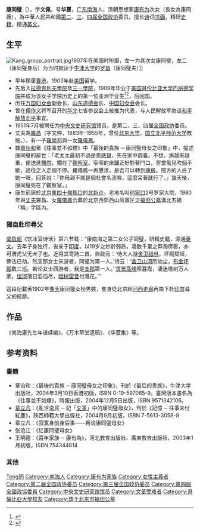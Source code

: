 {{Infobox person
|birth_date=1883年2月
|death_date={{death date and age|1969|8|17|1883|2|1|df=y}}
|death_place={{CHN-1949}}[[北京市|北京市]]
|image = KangTongbi1908.png
|caption=在美留学期间的康同璧
|parents=[[康有為|康有為]]<br>[[張雲珠|張雲珠]]
|spouse=罗昌
|children=罗荣邦<br>罗仪凤
|alma_mater={{flagicon|USA|1896}} [[哥伦比亚大学|哥伦比亚大学]][[巴纳德学院|巴纳德学院]]
|occupation=[[万国妇女会|万国妇女会]]副会长<br />[[山东|山东]][[道德会|道德会]]长<br />[[中国妇女会|中国妇女会]]会长<br />[[中央文史研究馆|中央文史研究馆]]馆员（1951年7月）<br />第二、三、四届[[全国政协|全国政协]]委员<br />[[北京大学|北京大学]]教授<br />[[国立北平师范大学|国立北平师范大学]]教授
}}

'''康同璧'''（{{bd|1887年|2月|1969年|8月17日}}），字'''文佩'''，号'''华蔓'''，[[广东|广东]][[南海|南海]]人，清朝思想家[[康有为|康有为]]次女（長女為康同薇），為中華人民共和國[[中国人民政治协商会议第二届全国委员会委员名单|第二]]、[[中国人民政治协商会议第三届全国委员会委员名单|三]]、[[中国人民政治协商会议第四届全国委员会委员名单|四届]][[全国政协|全国政协]]委员。擅长[[诗|诗]]词[[书|书]][[画|画]]，精研[[史籍|史籍]]，精通[[英文|英文]]。

== 生平 ==

[[File:Kang_group_portrait.jpg|thumb]]1907年在美国时所摄，左一为其次女康同璧，左二（康同璧身后）为当时就读于[[牛津大学|牛津大学]]的[[罗昌|罗昌]]（康同璧夫）]]

*早年移居[[香港|香港]]，1903年赴[[美国|美国]]留学。
*先后入[[拉德克利夫學院|拉德克利夫學院]]及[[三一學院_(康涅狄格州)|三一學院]]，1909年毕业于[[美国|美国]][[哥伦比亚大学|哥伦比亚大学]][[巴纳德学院|巴纳德学院]]并成为该女子学院历史上的第一位亚洲毕业生<ref>{{Cite web|url=https://barnard.edu/headlines/life-and-legacy-kang-tongbi|title=Life and Legacy of Kang Tongbi|website=巴纳德学院|access-date=2021-07-09|archive-date=2021-07-12|archive-url=https://web.archive.org/web/20210712021539/https://barnard.edu/headlines/life-and-legacy-kang-tongbi|dead-url=no}}</ref><ref>{{cite web|url=http://news.sciencenet.cn/htmlnews/2009/4/218778.html|title=美国哥伦比亚大学巴纳德学院举办康同璧研讨会|publisher=科学网|date=2009-04-29|access-date=2021-07-09|archive-date=2016-03-04|archive-url=https://web.archive.org/web/20160304211533/http://news.sciencenet.cn/htmlnews//2009/4/218778.html|dead-url=no}}</ref>，后回国。
*历任[[万国妇女会|万国妇女会]]副会长、[[山东|山东]][[道德会|道德会]]长、[[中国妇女会|中国妇女会]]会长。
*曾在[[傅作义|傅作义]]将军召开的[[华北|华北]]七省参议会上被推为代表，与人民解放军商谈[[和平解放北平|和平解放北平]]事宜。
*1951年7月被聘任为[[中央文史研究馆|中央文史研究馆]]馆员。是第二、三、四届[[全国政协|全国政协]]委员。
*丈夫為[[羅昌|羅昌]]（字文仲，1883年-1955年，曾任[[北京大学|北京大学]]、[[国立北平师范大学|国立北平师范大学]]教授。），有一子[[羅榮邦|羅榮邦]]與一女[[羅儀鳳|羅儀鳳]]。
*據[[章詒和|章詒和]]著《往事並不如煙》中「最後的貴族 ─ 康同璧母女之印象」中，描述康同璧的辭世：「老太太最初不過是患[[感冒|感冒]]，先在家中調養。不想，病越來越重，便送進[[醫院|醫院]]，擱在了[[觀察室|觀察室]]。窄窄的床鋪正好對著門口，穿堂風兒吹個不歇，過往之人走個不停。羅儀鳳一再懇求，是否可以轉到[[病房|病房]]。院方的人白了她一眼，回答說：『你母親不就是個社會名流嘛，這麼呆著就行了。』幾天後，康同璧死在了觀察室。」
*康生前居於[[北京|北京]][[東四十條豁口|東四十條豁口]]的[[北新仓|北新仓]]，老地名叫[[何家口|何家口]]2号罗家大院，1980年與[[丈夫|丈夫]]羅昌、女[[羅儀鳳|羅儀鳳]]合葬於北京西郊西山风景区之[[福田公墓|福田公墓]]溝北五組「稱」字區內。

===獨自赴印尋父===
[[梁启超|梁启超]]《饮冰室诗话》第六节载：“康南海之第二女公子同璧，研精史籍，深通[[英文|英文]]。去年孑身独行，省亲于[[印度|印度]]，以19岁之妙龄弱质，凌数千里之莽淘瘴雾，亦可渭虎父无犬子也。近得其寄詩二首，自跋云：‘侍大人游[[舍卫城|舍卫]][[祗园精舍|祗林]]，坏殿颓垣，佛法已劫。然支那女士来游者，同璧为第一人。’诗云：‘[[舍卫城|舍卫山河]]历劫尘，[[祗园精舍|布金坏殿]]数三巡。若论女士西游者，我是[[支那|支那]]第一人。’‘[[灵鹫山_(印度)|灵鹫高峰]]照暮霞，凄迷塔树万人家。[[恒河|恒河]]落日滔滔尽，[[祗园精舍|祗树雷音]]付落花。’”

這段記載著1902年[[春天|春天]]康同璧女扮男裝，隻身從北京經[[河西走廊|河西走廊]]再南下赴[[印度|印度]]尋父的經歷。

== 作品 ==
《南海康先生年谱续编》、《万木草堂遗稿》、《华蔓集》等。

== 参考资料 ==
{{Commonscat|Kang Tung-pih}}
=== 書籍 ===
* 章诒和：《最後的貴族 ─ 康同璧母女之印象》，刊於《最后的贵族》，牛津大学出版社，2004年3月10日香港初版，ISBN 0-19-597065-9。臺灣版本書名為《往事並不如煙》，時報出版，2004年12月5日出版，ISBN 9571342106。
* [[章立凡|章立凡]]：《亂世逸民 ─ 記「[[文革|文革]]」中的康同璧母女》，刊於《記憶 ─ 往事未付紅塵》，陝西師範大學出版社，2004月9月初版，ISBN 7-5613-3058-8
* 章立凡：《寂寞身前身后事——再谈康同璧母女》
* 张沧江：《忆康同璧母女》
* 王明德：《百年家族 ─ 康有為》，河北教育出版社、廣東教育出版社，2003年1月初版，ISBN 754344814

=== 其他 ===
{{reflist}}

{{中央文史研究馆馆员}}

{{Authority control}}
{{DEFAULTSORT:Kang康}}
[[Category:康姓|Tong同]]
[[Category:南海人|Category:南海人]]
[[Category:康有为家族|Category:康有为家族]]
[[Category:女性主義者|Category:女性主義者]]
[[Category:第二届全国政协委员|Category:第二届全国政协委员]]
[[Category:第三届全国政协委员|Category:第三届全国政协委员]]
[[Category:第四屆全國政協委員|Category:第四屆全國政協委員]]
[[Category:中央文史研究馆馆员|Category:中央文史研究馆馆员]]
[[Category:文革受难者|Category:文革受难者]]
[[Category:哥倫比亞大學校友|Category:哥倫比亞大學校友]]
[[Category:葬于北京市福田公墓|Category:葬于北京市福田公墓]]
